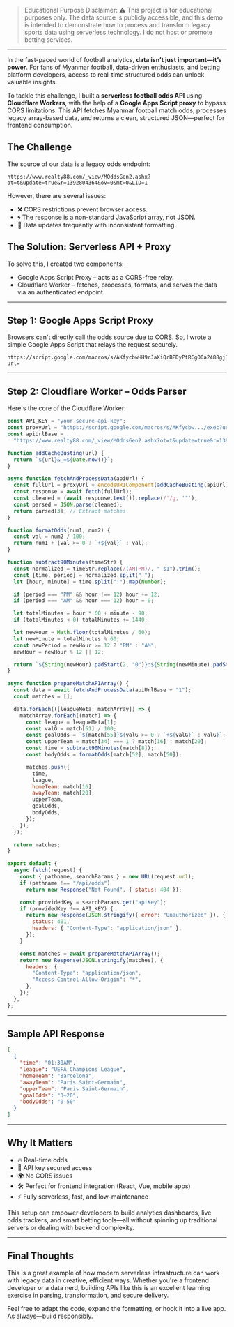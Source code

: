 > Educational Purpose Disclaimer: ⚠️ This project is for educational purposes only.
> The data source is publicly accessible, and this demo is intended to demonstrate how to process and transform legacy sports data using serverless technology.
> I do not host or promote betting services.

---

In the fast-paced world of football analytics, **data isn’t just important—it’s power**. For fans of Myanmar football, data-driven enthusiasts, and betting platform developers, access to real-time structured odds can unlock valuable insights.

To tackle this challenge, I built a **serverless football odds API** using **Cloudflare Workers**, with the help of a **Google Apps Script proxy** to bypass CORS limitations. This API fetches Myanmar football match odds, processes legacy array-based data, and returns a clean, structured JSON—perfect for frontend consumption.

## The Challenge

The source of our data is a legacy odds endpoint:

```link
https://www.realty88.com/_view/MOddsGen2.ashx?ot=t&update=true&r=1392804364&ov=0&mt=0&LID=1
```

However, there are several issues:

- ❌ CORS restrictions prevent browser access.
- 🌀 The response is a non-standard JavaScript array, not JSON.
- 🔄 Data updates frequently with inconsistent formatting.

## The Solution: Serverless API + Proxy

To solve this, I created two components:

- Google Apps Script Proxy – acts as a CORS-free relay.
- Cloudflare Worker – fetches, processes, formats, and serves the data via an authenticated endpoint.

---

## Step 1: Google Apps Script Proxy

Browsers can't directly call the odds source due to CORS. So, I wrote a simple Google Apps Script that relays the request securely.

```plaintext
https://script.google.com/macros/s/AKfycbwHH9rJaXiQrBPDyPtRCgO0a2488gjDy_U_b1bZTOL2CfXM9vHNzjqxypOBQQZApLBr/exec?url=
```

---

## Step 2: Cloudflare Worker – Odds Parser

Here's the core of the Cloudflare Worker:

```js
const API_KEY = "your-secure-api-key";
const proxyUrl = "https://script.google.com/macros/s/AKfycbw.../exec?url=";
const apiUrlBase =
  "https://www.realty88.com/_view/MOddsGen2.ashx?ot=t&update=true&r=1392804364&ov=0&mt=0&LID=";

function addCacheBusting(url) {
  return `${url}&_=${Date.now()}`;
}

async function fetchAndProcessData(apiUrl) {
  const fullUrl = proxyUrl + encodeURIComponent(addCacheBusting(apiUrl));
  const response = await fetch(fullUrl);
  const cleaned = (await response.text()).replace(/'/g, '"');
  const parsed = JSON.parse(cleaned);
  return parsed[3]; // Extract matches
}

function formatOdds(num1, num2) {
  const val = num2 / 100;
  return num1 + (val >= 0 ? `+${val}` : val);
}

function subtract90Minutes(timeStr) {
  const normalized = timeStr.replace(/(AM|PM)/, " $1").trim();
  const [time, period] = normalized.split(" ");
  let [hour, minute] = time.split(":").map(Number);

  if (period === "PM" && hour !== 12) hour += 12;
  if (period === "AM" && hour === 12) hour = 0;

  let totalMinutes = hour * 60 + minute - 90;
  if (totalMinutes < 0) totalMinutes += 1440;

  let newHour = Math.floor(totalMinutes / 60);
  let newMinute = totalMinutes % 60;
  const newPeriod = newHour >= 12 ? "PM" : "AM";
  newHour = newHour % 12 || 12;

  return `${String(newHour).padStart(2, "0")}:${String(newMinute).padStart(2, "0")}${newPeriod}`;
}

async function prepareMatchAPIArray() {
  const data = await fetchAndProcessData(apiUrlBase + "1");
  const matches = [];

  data.forEach(([leagueMeta, matchArray]) => {
    matchArray.forEach((match) => {
      const league = leagueMeta[1];
      const valG = match[51] / 100;
      const goalOdds = `${match[55]}${valG >= 0 ? `+${valG}` : valG}`;
      const upperTeam = match[34] === 1 ? match[16] : match[20];
      const time = subtract90Minutes(match[8]);
      const bodyOdds = formatOdds(match[52], match[50]);

      matches.push({
        time,
        league,
        homeTeam: match[16],
        awayTeam: match[20],
        upperTeam,
        goalOdds,
        bodyOdds,
      });
    });
  });

  return matches;
}

export default {
  async fetch(request) {
    const { pathname, searchParams } = new URL(request.url);
    if (pathname !== "/api/odds")
      return new Response("Not Found", { status: 404 });

    const providedKey = searchParams.get("apiKey");
    if (providedKey !== API_KEY) {
      return new Response(JSON.stringify({ error: "Unauthorized" }), {
        status: 401,
        headers: { "Content-Type": "application/json" },
      });
    }

    const matches = await prepareMatchAPIArray();
    return new Response(JSON.stringify(matches), {
      headers: {
        "Content-Type": "application/json",
        "Access-Control-Allow-Origin": "*",
      },
    });
  },
};
```

---

## Sample API Response

```json
[
  {
    "time": "01:30AM",
    "league": "UEFA Champions League",
    "homeTeam": "Barcelona",
    "awayTeam": "Paris Saint-Germain",
    "upperTeam": "Paris Saint-Germain",
    "goalOdds": "3+20",
    "bodyOdds": "0-50"
  }
]
```

---

## Why It Matters

- 🔥 Real-time odds
- 🔐 API key secured access
- 🌍 No CORS issues
- 🛠️ Perfect for frontend integration (React, Vue, mobile apps)
- ⚡ Fully serverless, fast, and low-maintenance

This setup can empower developers to build analytics dashboards, live odds trackers, and smart betting tools—all without spinning up traditional servers or dealing with backend complexity.

---

## Final Thoughts

This is a great example of how modern serverless infrastructure can work with legacy data in creative, efficient ways. Whether you're a frontend developer or a data nerd, building APIs like this is an excellent learning exercise in parsing, transformation, and secure delivery.

Feel free to adapt the code, expand the formatting, or hook it into a live app. As always—build responsibly.
